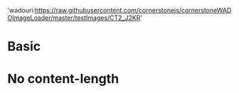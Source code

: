 
<Meta title="Progress" component={DICOMImageViewer} />

  'wadouri:https://raw.githubusercontent.com/cornerstonejs/cornerstoneWADOImageLoader/master/testImages/CT2_J2KR'

# Basic

<Canvas>
  <Story name="Progress">
    <div style={{ width: 500, height: 500 }}>
      <DICOMImageViewer imageId={WADO_URL} />
    </div>
  </Story>
</Canvas>

# No content-length

<Canvas>
  <Story name="No content-length">
    <div style={{ width: 500, height: 500 }}>
      <DICOMImageViewer imageId="wadouri:/api/no-content-length" />
    </div>
  </Story>
</Canvas>
